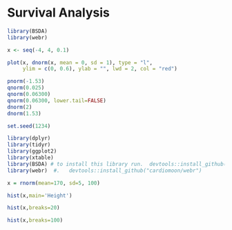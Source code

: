 # Survival Analysis 

```r
library(BSDA)
library(webr)
```


```r
x <- seq(-4, 4, 0.1)
```

```r
plot(x, dnorm(x, mean = 0, sd = 1), type = "l",
     ylim = c(0, 0.6), ylab = "", lwd = 2, col = "red")
```

```r
pnorm(-1.53)
qnorm(0.025)
qnorm(0.06300)
qnorm(0.06300, lower.tail=FALSE)
dnorm(2)
dnorm(1.53)
```

```r
set.seed(1234)
```

```r
library(dplyr)
library(tidyr)
library(ggplot2)
library(xtable)
library(BSDA) # to install this library run.  devtools::install_github('alanarnholt/BSDA')
library(webr)  #.   devtools::install_github("cardiomoon/webr")
```


```r
x = rnorm(mean=170, sd=5, 100)
```

```r
hist(x,main='Height')
```

```r
hist(x,breaks=20)
```

```r
hist(x,breaks=100)
```